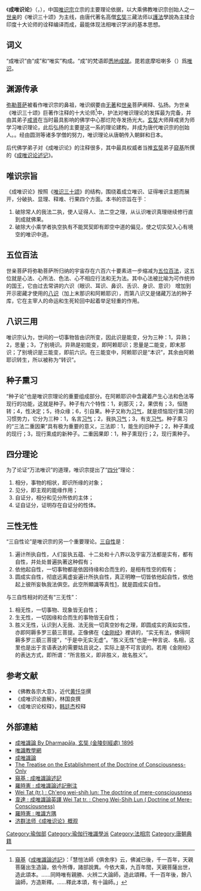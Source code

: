 {{需要专家关注|subject=佛學|time=2020-03-21T14:40:38+00:00}}{{佛教}}
《'''成唯识论'''》（{{sa|विज्ञप्तिमात्रतासिद्धि|mode=DN2S}}，{{IAST|Vijñāpti-mātratā-siddhi}}），中国[[唯识宗|唯识宗]]立宗的主要理论依据，以大乘佛教唯识宗创始人之一[[世亲|世亲]]的《唯识三十颂》为主线，由唐代著名高僧[[玄奘|玄奘]]三藏法师以[[護法_(人名)|護法]]學說為主揉合印度十大论师的诠释编译而成，最能体现法相唯识学派的基本思想。

==词义==
“成唯识”由“成”和“唯实”构成。“成”的梵语{{IAST|siddhi}}即[[悉地|悉地成就]]。毘若底摩呾喇多（{{IAST|Vijñāptimātratā}}）爲[[唯识论|唯识]]。

==渊源传承==
[[弥勒菩萨|弥勒菩萨]]被看作唯识宗的鼻祖，唯识纲要由[[无著|无著]]和[[世亲|世亲]]菩萨阐释、弘扬。为世亲《唯识三十颂》巨著作注释的十大论师<ref>
[[窺基|窺基]]《[[成唯識論述記|成唯識論述記]]》：「慧愷法師《俱舍序》云，佛滅已後，千一百年，天親菩薩出生造論，依今所傳，諸部說異。今依大乘，九百年間，天親菩薩出世，造此頌本。……同時唯有親勝、火辨二大論師，造此頌釋。千一百年後，餘八論師，方造斯釋。……釋此本頌，有十論師。」
</ref>中，护法对唯识理论的发挥最为完备，并由其弟子[[戒贤|戒贤]]在当时最具影响的佛学中心那烂陀寺发扬光大。[[玄奘|玄奘]]大师拜戒贤为师学习唯识理论，此后弘扬的主要是这一系的理论建构，并成为唐代唯识宗的创始人。{{Citation needed|玄奘的得意门生窥基弘扬唯识不遗余力，为很多经典作详细注疏，被称为“百疏之主”|time=2020-03-21T14:40:38+00:00}}。经由圆测等诸多学僧的努力，唯识理论从唐朝传入朝鲜和日本。

后代佛学弟子对《成唯识论》的注释很多，其中最具权威者当推[[玄奘|玄奘]]弟子[[窥基|窥基]]所撰的《[[成唯识论述记|成唯识论述记]]》。

==唯识宗旨==
《成唯识论》按照《[[唯识三十颂|唯识三十颂]]》的结构，围绕着成立唯识、证得唯识主题而展开，分破执、显理、释难、行果四个方面。本书的宗旨在于：
#破除常人的我法二执，使人证得人、法二空之理，从认识唯识真理继续修行直到成就佛果。
#破除大小乘学者执空执有不能冥契即有即空中道的偏见，使之切实契入心有境空的唯识中道。

==五位百法==
世亲菩萨将弥勒菩萨所归纳的宇宙存在六百六十要素进一步缩减为[[五位百法|五位百法]]，这五位就是心法、心所法、色法、心不相应行法和无为法。其中心法被比喻为可作统帅的国王，它由过去常讲的六识（眼识、耳识、鼻识、舌识、身识、意识） 增加到开示密藏才使用的[[八识|八识]]（加上末那识和阿赖耶识），而第八识又是储藏万法的种子库，它在主宰人的命运和生死轮回中起着举足轻重的作用。

==八识三用==
唯识宗认为，世间的一切事物皆由识所变，因此识是能变，分为三种：1，异熟；2，思量；3，了别境识。异熟是初能变，即阿赖耶识；思量是二能变，即末那识；了别境识是三能变，即前六识。在三能变中，阿赖耶识是“本识”，其余由阿赖耶识转生，所以被称为“转识”。

==种子熏习==
“种子论”也是唯识宗理论的重要组成部分。在阿赖耶识中含藏着产生心法和色法等现行的功能，这就是种子。种子有六个特性：1，刹那灭；2，果倶有；3，恒随转；4，性决定；5，待众缘；6，引自果。种子又称为[[习气|习气]]，就是烦恼现行熏习的习惯势力，它分为三种：1，名言[[习气|习气]]；2，我执[[习气|习气]]；3，有支[[习气|习气]]。种子熏习的“三法二重因果”具有极为重要的意义，三法即：1，能生的旧种子；2，种子熏成的现行；3，现行熏成的新种子。二重因果即：1，种子熏现行；2，现行熏种子。

==四分理论==
为了论证“万法唯识”的道理，唯识宗提出了“[[唯識四分|四分]]”理论：
#相分，事物的相状，即识所缘的对象；
#见分，即主观的能缘作用；
#自证分，相分和见分所依的主体；
#证自证分，证明存在自证分的性体。 

==三性无性==
“三自性论”是唯识宗的另一个重要理论。[[三自性|三自性]]是：
#遍计所执自性，人们妄执五蕴、十二处和十八界以及宇宙万法都是实有，都有自性，并处处普遍执著这种假有；
#依他起自性，一切事物都是依因待缘和合而生的，是相有性空的假有；
#圆成实自性，彻底远离虚妄遍计所执自性，真正明瞭一切皆依他起自性，依他起上彼所妄執我法俱空。此空所顯識等真性[https://web.archive.org/web/20081006194858/http://www.cbeta.org/result/normal/T31/1585_008.htm]，就是圆成实自性。
与三自性相对的还有“三无性”：
#相无性，一切事物、现象皆无自性；
#生无性，一切因缘和合而生的事物皆无自性；
#胜义无性，认识到人无我、法无我一切真空妙有之理，即圆成实的真如实性，亦即阿耨多罗三藐三菩提。正像佛在《[[金刚经|金刚经]]》裡讲的，“实无有法，佛得阿耨多罗三藐三菩提”，“于是中无实无虚”。“胜义无性”也是一种言说、名相，这里也是出于言语表达的需要姑且说之，实际上是不可言说的。若用《金刚经》的表达方式，即所谓：“所言胜义，即非胜义，故名胜义”。

==参考文献==
{{reflist}}
*《佛教各宗大意》，近代[[黄忏华|黄忏华]]撰
*《成唯识论直解》，林国良撰
*《成唯识论校释》，[[韩廷杰|韩廷杰]]校释

==外部連結==
*[http://books.google.com/books?id=7VgpAAAAYAAJ&printsec=frontcover&source=gbs_ge_summary_r&cad=0#v=onepage&q&f=false 成唯識論 By Dharmapāla, 玄奘 (金陵刻經處) 1896]
*[http://home.educities.edu.tw/jenjin/resource/websource1.htm 唯識教學網] {{Wayback|url=http://home.educities.edu.tw/jenjin/resource/websource1.htm |date=20130507134030 }}
*[https://web.archive.org/web/20091024095955/http://www.cbeta.org/result/T31.htm 成唯識論]
*[https://web.archive.org/web/20090904052131/http://www.chibs.edu.tw/publication/hkbj/01/hkbj0106.htm The Treatise on the Establishment of the Doctrine of Consciousness-Only]
*[http://arts.cuhk.edu.hk/~hkshp/cclassic/suitang/ChengWeiShiLunShuJi.htm 窺基 : 成唯識論述記]{{dead link|date=2018年3月 |bot=InternetArchiveBot |fix-attempted=yes }}
*[http://59.188.0.185/lsx/books/cwslsjzbzz.pdf  羅時憲 : 成唯識論述記刪注] {{Wayback|url=http://59.188.0.185/lsx/books/cwslsjzbzz.pdf |date=20200809010626 }}
*[http://www.amazon.com/Cheng-wei-shih-lun-doctrine-mere-consciousness/dp/B0007CDXQE Wei Tat (tr.) : Ch'eng wei-shih lun: The doctrine of mere-consciousness ] {{Wayback|url=http://www.amazon.com/Cheng-wei-shih-lun-doctrine-mere-consciousness/dp/B0007CDXQE |date=20160325180934 }}
*[https://web.archive.org/web/20120119220508/http://www.dhalbi.org/dhalbi/html_t/publish/wai_tat/doctrine_of_mere_consciousness_wai_tat.pdf 韋達 : 成唯識論英譯  Wei Tat tr. : Cheng Wei-Shih Lun ( Doctrine of Mere-Consciousness)]
*[http://59.188.0.185/lsx/books/wzfy_trad.pdf 羅時憲 : 唯識方隅] {{Wayback|url=http://59.188.0.185/lsx/books/wzfy_trad.pdf |date=20200812205644 }}
*[https://web.archive.org/web/20060618063528/http://www.hhfg.org/jcjx/f138.html 济群法师《成唯识论》概观]

{{wikisource}}
{{China-buddhism-book-zhongguan}}
{{唯识}}

[[Category:瑜伽部|Category:瑜伽部]]
[[Category:瑜伽行唯識學派|Category:瑜伽行唯識學派]]
[[Category:法相宗|Category:法相宗]]
[[Category:唐朝典籍|Category:唐朝典籍]]